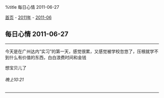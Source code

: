 %title 每日心情 2011-06-27

[[../../../index|首页]] - [[../index|2011年]] - [[index|2011-06]]
==每日心情 2011-06-27==
----
今天是在广州达内“实习”的第一天，感觉很累，又感觉被学校忽悠了，压根就学不到什么有价值的东西，白白浪费时间和金钱

想宝贝儿了
======晚上10:21======
----
